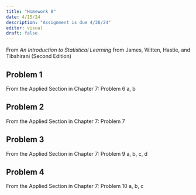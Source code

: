 ```yaml
---
title: "Homework 8"
date: 4/15/24
description: "Assignment is due 4/28/24"
editor: visual
draft: false
---
```


From *An Introduction to Statistical Learning* from James, Witten, Hastie, and Tibshirani (Second Edition)

## Problem 1

From the Applied Section in Chapter 7: Problem 6 a, b

## Problem 2

From the Applied Section in Chapter 7: Problem 7

## Problem 3

From the Applied Section in Chapter 7: Problem 9 a, b, c, d

## Problem 4

From the Applied Section in Chapter 7: Problem 10 a, b, c
